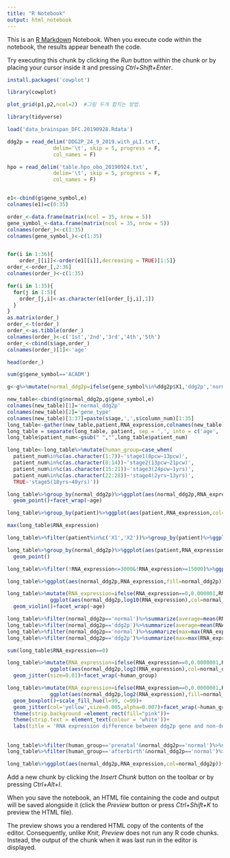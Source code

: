 ```yaml
---
title: "R Notebook"
output: html_notebook
---
```


This is an [R Markdown](http://rmarkdown.rstudio.com) Notebook. When you execute code within the notebook, the results appear beneath the code. 

Try executing this chunk by clicking the *Run* button within the chunk or by placing your cursor inside it and pressing *Ctrl+Shift+Enter*. 



```r
install.packages('cowplot')
```
```r
library(cowplot)
```
```r
plot_grid(p1,p2,ncol=2)  #그림 두개 합치는 방법.
```

```r
library(tidyverse)
```

```r
load('data_brainspan_DFC.20190928.Rdata')

ddg2p = read_delim('DDG2P_24_9_2019.with_pLI.txt', 
               delim='\t', skip = 5, progress = F, 
               col_names = F)

hpo = read_delim('table.hpo_obo_20190924.txt', 
               delim='\t', skip = 5, progress = F, 
               col_names = F)



```
```r
e1<-cbind(g$gene_symbol,e)
colnames(e1)=c(0:35)

order_<-data.frame(matrix(ncol = 35, nrow = 5))
gene_symbol_<-data.frame(matrix(ncol = 35, nrow = 5))
colnames(order_)<-c(1:35)
colnames(gene_symbol_)<-c(1:35)


for(i in 1:36){
    order_[[i]]<-order(e1[[i]],decreasing = TRUE)[1:5]}
order_<-order_[,2:36]
colnames(order_)<-c(1:35)

for(i in 1:35){
  for(j in 1:5){
    order_[j,i]<-as.character(e1[order_[j,i],1])
  }
}
as.matrix(order_)
order_<-t(order_)
order_<-as.tibble(order_)
colnames(order_)<-c('1st','2nd','3rd','4th','5th')
order_<-cbind(s$age,order_)
colnames(order_)[1]<-'age'
```

```r
head(order_)
```



```r
sum(g$gene_symbol=='ACADM')
```

```r
g<-g%>%mutate(normal_ddg2p=ifelse(gene_symbol%in%ddg2p$X1,'ddg2p','normal'))


```

```r
new_table<-cbind(g$normal_ddg2p,g$gene_symbol,e)
colnames(new_table)[1]='normal_ddg2p'
colnames(new_table)[2]='gene_type'
colnames(new_table)[3:37]=paste(s$age,',',s$column_num)[1:35]
long_table<-gather(new_table,patient,RNA_expression,colnames(new_table)[3:37],factor_key = TRUE)
long_table = separate(long_table, patient, sep = ',', into = c('age', 'patient_num'), remove = F)
long_table$patient_num<-gsub(" ","",long_table$patient_num)

long_table<-long_table%>%mutate(human_group=case_when(
  patient_num%in%c(as.character(1:7))~'stage1(8pcw~13pcw)',
  patient_num%in%c(as.character(8:14))~'stage2(13pcw~21pcw)',
  patient_num%in%c(as.character(15:21))~'stage3(24pcw~1yrs)',
  patient_num%in%c(as.character(22:28))~'stage4(2yrs~13yrs)',
  TRUE~'stage5(18yrs~40yrs)'))
```
```r
long_table%>%group_by(normal_ddg2p)%>%ggplot(aes(normal_ddg2p,RNA_expression))+
  geom_point()+facet_wrap(~age)
```
```r
long_table%>%group_by(patient)%>%ggplot(aes(patient,RNA_expression,col=normal_ddg2p))+geom_point()+coord_flip()
```
```r
max(long_table$RNA_expression)
```

```r
long_table%>%filter(patient%in%c('X1','X2'))%>%group_by(patient)%>%ggplot(aes(patient,RNA_expression,fill=normal_ddg2p))+geom_bar(stat='identity',position = position_dodge())
```

```r
long_table%>%group_by(normal_ddg2p)%>%ggplot(aes(patient,RNA_expression,col=normal_ddg2p))+
  geom_point()
```


```r
long_table%>%filter(!RNA_expression<=3000&!RNA_expression>=15000)%>%ggplot(aes(normal_ddg2p,RNA_expression,fill=normal_ddg2p))+geom_boxplot()+scale_fill_hue(l=99, c=99)


```

```r
long_table%>%ggplot(aes(normal_ddg2p,RNA_expression,fill=normal_ddg2p))+geom_boxplot()+scale_y_log10()
```

```r
long_table%>%mutate(RNA_expression=ifelse(RNA_expression==0,0.000001,RNA_expression))%>%
              ggplot(aes(normal_ddg2p,log10(RNA_expression),col=normal_ddg2p))+
  geom_violin()+facet_wrap(~age) 

long_table%>%filter(normal_ddg2p=='normal')%>%summarize(average=mean(RNA_expression))%>%pull(average)
long_table%>%filter(normal_ddg2p=='ddg2p')%>%summarize(average=mean(RNA_expression))%>%pull(average)
long_table%>%filter(normal_ddg2p=='normal')%>%summarize(max=max(RNA_expression))%>%pull(max)
long_table%>%filter(normal_ddg2p=='ddg2p')%>%summarize(max=max(RNA_expression))%>%pull(max)

sum(long_table$RNA_expression==0)
```
```r
long_table%>%mutate(RNA_expression=ifelse(RNA_expression==0,0.0000001,RNA_expression))%>%
              ggplot(aes(normal_ddg2p,log2(RNA_expression),col=normal_ddg2p))+
  geom_jitter(size=0.01)+facet_wrap(~human_group) 
```
```r
long_table%>%mutate(RNA_expression=ifelse(RNA_expression==0,0.0000001,RNA_expression))%>%
              ggplot(aes(normal_ddg2p,log2(RNA_expression),fill=normal_ddg2p))+
  geom_boxplot()+scale_fill_hue(l=99, c=99)+
  geom_jitter(col='yellow',size=0.005,alpha=0.007)+facet_wrap(~human_group)+theme_bw()+
  theme(strip.background =element_rect(fill="pink"))+
  theme(strip.text = element_text(colour = 'white'))+
  labs(title = 'RNA expression difference between ddg2p gene and non-ddg2p ordered by ages',x='',y='RNA expression in log2 scale')
```
##

```r
long_table%>%filter(human_group=='prenatal'&normal_ddg2p=='normal')%>%summarize(mean=median((RNA_expression)))
long_table%>%filter(human_group=='afterbirth'&normal_ddg2p=='normal')%>%summarize(mean=median((RNA_expression)))
```



```r
long_table%>%ggplot(aes(normal_ddg2p,RNA_expression,col=normal_ddg2p))+geom_point()
```



















Add a new chunk by clicking the *Insert Chunk* button on the toolbar or by pressing *Ctrl+Alt+I*.

When you save the notebook, an HTML file containing the code and output will be saved alongside it (click the *Preview* button or press *Ctrl+Shift+K* to preview the HTML file).

The preview shows you a rendered HTML copy of the contents of the editor. Consequently, unlike *Knit*, *Preview* does not run any R code chunks. Instead, the output of the chunk when it was last run in the editor is displayed.
